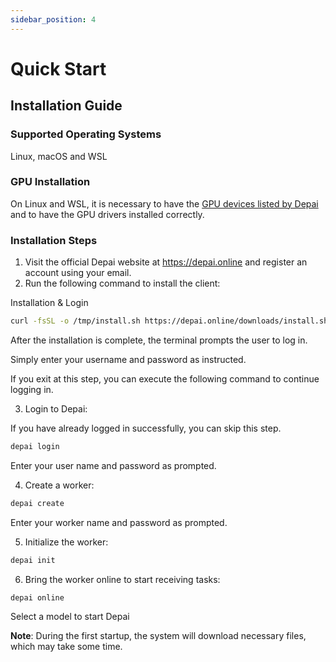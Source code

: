 ```yaml
---
sidebar_position: 4
---
```


# Quick Start

## Installation Guide

### Supported Operating Systems

Linux, macOS and WSL

### GPU Installation

On Linux and WSL, it is necessary to have the [GPU devices listed by Depai](https://depai.online/docs/hardware) and to have the GPU drivers installed correctly.

### Installation Steps

1) Visit the official Depai website at https://depai.online and register an account using your email.
2) Run the following command to install the client:

Installation & Login
```bash
curl -fsSL -o /tmp/install.sh https://depai.online/downloads/install.sh && source /tmp/install.sh login
```
After the installation is complete, the terminal prompts the user to log in.

Simply enter your username and password as instructed.

If you exit at this step, you can execute the following command to continue logging in.

3) Login to Depai:

If you have already logged in successfully, you can skip this step.

```bash
depai login
```
Enter your user name and password as prompted.

4) Create a worker:
```bash
depai create
```
Enter your worker name and password as prompted.

5) Initialize the worker:
```bash
depai init
```

6) Bring the worker online to start receiving tasks:
```bash
depai online
```
Select a model to start Depai

**Note**: During the first startup, the system will download necessary files, which may take some time.
